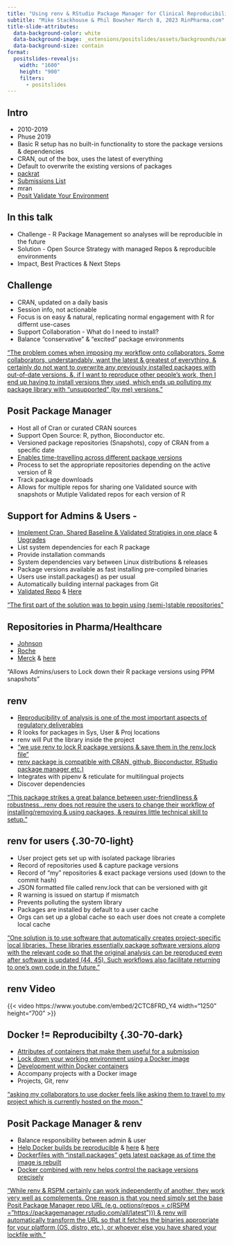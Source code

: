 ```yaml
---
title: "Using renv & RStudio Package Manager for Clinical Reproducibility"
subtitle: "Mike Stackhouse & Phil Bowsher March 8, 2023 RinPharma.com"
title-slide-attributes: 
  data-background-color: white
  data-background-image: _extensions/positslides/assets/backgrounds/sample-title-slide-option-1.png
  data-background-size: contain
format:
  positslides-revealjs: 
    width: "1600"
    height: "900"
    filters:
      - positslides
---
```


## Intro {.toc-dark}

- 2010-2019
- Phuse 2019
- Basic R setup has no built-in functionality to store the package versions & dependencies
- CRAN, out of the box, uses the latest of everything
- Default to overwrite the existing versions of packages
- [packrat](https://rstudio.github.io/packrat/)
- [Submissions List](https://github.com/philbowsher/Open-Source-in-New-Drug-Applications-NDAs-FDA/blob/main/README.md)
- mran
- [Posit Validate Your Environment](https://solutions.posit.co/envs-pkgs/environments/validation/)



## In this talk {.toc-dark}

- Challenge - R Package Management so analyses will be reproducible in the future
- Solution - Open Source Strategy with managed Repos & reproducible environments
- Impact, Best Practices & Next Steps


## Challenge {.toc-dark}
- CRAN, updated on a daily basis
- Session info, not actionable
- Focus is on easy & natural, replicating normal engagement with R for differnt use-cases
- Support Collaboration - What do I need to install?
- Balance "conservative" & "excited" package environments

[“The problem comes when imposing my workflow onto collaborators. Some collaborators, understandably, want the latest & greatest of everything, & certainly do not want to overwrite any previously installed packages with out-of-date versions. &, if I want to reproduce other people’s work, then I end up having to install versions they used, which ends up polluting my package library with “unsupported” (by me) versions.”](https://ericbryantphd.com/2020/01/06/reproducible-environments-in-r/)


## Posit Package Manager  {.toc-light}

- Host all of Cran or curated CRAN sources
- Support Open Source: R, python, Bioconductor etc.
- Versioned package repositories (Snapshots), copy of CRAN from a specific date
- [Enables time-travelling across different package versions](https://github.com/grantmcdermott/renv-rspm)
- Process to set the appropriate repositories depending on the active version of R
- Track package downloads
- Allows for multiple repos for sharing one Validated source with snapshots or Mutiple Validated repos for each version of R


## Support for Admins & Users -  {.toc-light}
- [Implement Cran, Shared Baseline & Validated Stratigies in one place](https://www.lexjansen.com/phuse-us/2020/as/AS03.pdf) & [Upgrades](https://solutions.posit.co/envs-pkgs/environments/upgrades/#what-if-an-upgrade-breaks-code)
- List system dependencies for each R package
- Provide installation commands
- System dependencies vary between Linux distributions & releases
- Package versions available as fast installing pre-compiled binaries 
- Users use install.packages() as per usual
- Automatically building internal packages from Git
- [Validated Repo](https://solutions.posit.co/envs-pkgs/environments/validated/) & [Here](https://github.com/philbowsher/Creating-an-Internal-Repository-of-Validated-R-Packages/blob/main/Creating%20an%20Internal%20Repository%20of%20Validated%20R%20Packages.pdf)

["The first part of the solution was to begin using (semi-)stable repositories"](https://ericbryantphd.com/2020/01/06/reproducible-environments-in-r/)

## Repositories in Pharma/Healthcare  {.dark-section}
- [Johnson](https://youtu.be/VYKShbR-pd8?list=PL9HYL-VRX0oTu3bUoyYknD-vpR7Uq6bsR&t=645)
- [Roche](https://youtu.be/nqJsLSLd39A?t=905)
- [Merck](https://youtu.be/RBVqKi3FV30?t=1769) & [here](https://github.com/elong0527/esubdemo/blob/master/renv.lock)

"Allows Admins/users to Lock down their R package versions using PPM snapshots"


## renv  {.toc-light}

- [Reproducibility of analysis is one of the most important aspects of regulatory deliverables](https://r4csr.org/folder.html)
- R looks for packages in Sys, User & Proj locations
- renv will Put the library inside the project
- ["we use renv to lock R package versions & save them in the renv.lock file"](https://r4csr.org/folder.html)
- [renv package is compatible with CRAN, github, Bioconductor, RStudio package manager etc.)](https://nusit.nus.edu.sg/technus/renv-managing-r-packages-and-environment/)
- Integrates with pipenv & reticulate for multilingual projects
- Discover dependencies 

["This package strikes a great balance between user-friendliness & robustness...renv does not require the users to change their workflow of installing/removing & using packages, & requires little technical skill to setup. "](https://content.iospress.com/articles/data-science/ds210031)


## renv for users {.30-70-light}

- User project gets set up with isolated package libraries
- Record of repositories used & capture package versions
- Record of "my" repositories & exact package versions used (down to the commit hash)
- JSON formatted file called renv.lock that can be versioned with git
- R warning is issued on startup if mismatch
- Prevents polluting the system library
- Packages are installed by default to a user cache
- Orgs can set up a global cache so each user does not create a complete local cache

["One solution is to use software that automatically creates project-specific local libraries. These libraries essentially package software versions along with the relevant code so that the original analysis can be reproduced even after software is updated (44, 45). Such workflows also facilitate returning to one’s own code in the future."](https://academic.oup.com/aje/advance-article/doi/10.1093/aje/kwad007/6982711)

## renv Video {.toc-light}

{{< video https://www.youtube.com/embed/2CTC8FRD_Y4 width="1250" height="700" >}}





## Docker != Reproducibilty {.30-70-dark}

- [Attributes of containers that make them useful for a submission](https://phuse.s3.eu-central-1.amazonaws.com/Deliverables/Data+Visualisation+%26+Open+Source+Technology/WP057.pdf)
- [Lock down your working environment using a Docker image](https://bookdown.org/pdr_higgins/rmrwr/introduction-to-reproducibility.html)
- [Development within Docker containers](https://solutions.posit.co/envs-pkgs/environments/deploy/index.html#example-renv-and-docker)
- Accompany projects with a Docker image
- Projects, Git, renv

["asking my collaborators to use docker feels like asking them to travel to my project which is currently hosted on the moon."](https://ericbryantphd.com/2020/01/06/reproducible-environments-in-r/)


## Posit Package Manager & renv {.toc-dark}

- Balance responsibility between admin & user
- [Help Docker builds be reproducible](https://www.jaredlander.com/2021/03/automating-temperature-tracking/) & [here](https://rstudio.github.io/renv/articles/docker.html) & [here](https://www.ccdatalab.org/blog/how-we-use-renv-to-be-in-two-places-at-once)
- [Dockerfiles with "install.packages" gets latest package as of time the image is rebuilt](https://www.lexjansen.com/phuse-us/2020/as/AS03.pdf)
- [Docker combined with renv helps control the package versions precisely](https://www.mdpi.com/2624-8611/3/4/53)

["While renv & RSPM certainly can work independently of another, they work very well as complements. One reason is that you need simply set the base Posit Package Manager repo URL (e.g. options(repos = c(RSPM = "https://packagemanager.rstudio.com/all/latest"))) & renv will automatically transform the URL so that it fetches the binaries appropriate for your platform (OS, distro, etc.), or whoever else you have shared your lockfile with."](https://github.com/grantmcdermott/renv-rspm)





## {.dark-section-2}


## {.dark-section-3}









